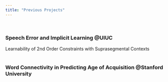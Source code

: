 ```yaml
---
title: "Previous Projects"
---
```


<br />

### Speech Error and Implicit Learning @UIUC
Learnability of 2nd Order Constraints with Suprasegmental Contexts
<br />
<br />

### Word Connectivity in Predicting Age of Acquisition @Stanford University

